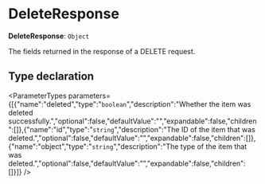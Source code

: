 
# DeleteResponse

 **DeleteResponse**: `Object`

The fields returned in the response of a DELETE request.

## Type declaration

<ParameterTypes parameters={[{"name":"deleted","type":"`boolean`","description":"Whether the item was deleted successfully.","optional":false,"defaultValue":"","expandable":false,"children":[]},{"name":"id","type":"`string`","description":"The ID of the item that was deleted.","optional":false,"defaultValue":"","expandable":false,"children":[]},{"name":"object","type":"`string`","description":"The type of the item that was deleted.","optional":false,"defaultValue":"","expandable":false,"children":[]}]} />
